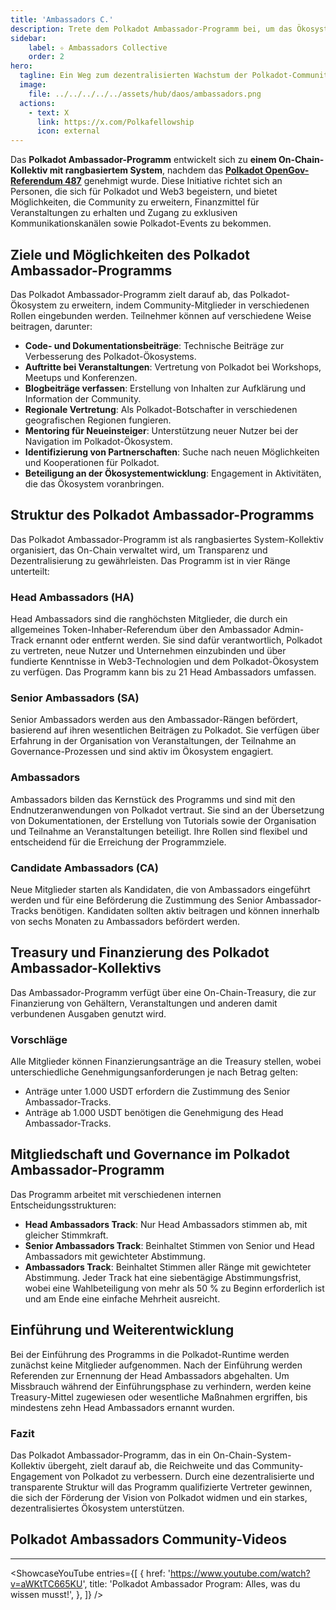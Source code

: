 ```yaml
---
title: 'Ambassadors C.'
description: Trete dem Polkadot Ambassador-Programm bei, um das Ökosystem zu fördern, Polkadot zu bewerben, Veranstaltungen zu organisieren und dich in der Web3-Community zu engagieren.
sidebar:
    label: ✧ Ambassadors Collective
    order: 2
hero:
  tagline: Ein Weg zum dezentralisierten Wachstum der Polkadot-Community.
  image: 
    file: ../../../../../assets/hub/daos/ambassadors.png
  actions:
    - text: X
      link: https://x.com/Polkafellowship
      icon: external
---
```



Das **Polkadot Ambassador-Programm** entwickelt sich zu **einem On-Chain-Kollektiv mit rangbasiertem System**, nachdem das [**Polkadot OpenGov-Referendum 487**](https://polkadot.polkassembly.io/referenda/487) genehmigt wurde. Diese Initiative richtet sich an Personen, die sich für Polkadot und Web3 begeistern, und bietet Möglichkeiten, die Community zu erweitern, Finanzmittel für Veranstaltungen zu erhalten und Zugang zu exklusiven Kommunikationskanälen sowie Polkadot-Events zu bekommen.

## Ziele und Möglichkeiten des Polkadot Ambassador-Programms
Das Polkadot Ambassador-Programm zielt darauf ab, das Polkadot-Ökosystem zu erweitern, indem Community-Mitglieder in verschiedenen Rollen eingebunden werden. Teilnehmer können auf verschiedene Weise beitragen, darunter:

- **Code- und Dokumentationsbeiträge**: Technische Beiträge zur Verbesserung des Polkadot-Ökosystems.
- **Auftritte bei Veranstaltungen**: Vertretung von Polkadot bei Workshops, Meetups und Konferenzen.
- **Blogbeiträge verfassen**: Erstellung von Inhalten zur Aufklärung und Information der Community.
- **Regionale Vertretung**: Als Polkadot-Botschafter in verschiedenen geografischen Regionen fungieren.
- **Mentoring für Neueinsteiger**: Unterstützung neuer Nutzer bei der Navigation im Polkadot-Ökosystem.
- **Identifizierung von Partnerschaften**: Suche nach neuen Möglichkeiten und Kooperationen für Polkadot.
- **Beteiligung an der Ökosystementwicklung**: Engagement in Aktivitäten, die das Ökosystem voranbringen.

## Struktur des Polkadot Ambassador-Programms
Das Polkadot Ambassador-Programm ist als rangbasiertes System-Kollektiv organisiert, das On-Chain verwaltet wird, um Transparenz und Dezentralisierung zu gewährleisten. Das Programm ist in vier Ränge unterteilt:

### Head Ambassadors (HA)
Head Ambassadors sind die ranghöchsten Mitglieder, die durch ein allgemeines Token-Inhaber-Referendum über den Ambassador Admin-Track ernannt oder entfernt werden. Sie sind dafür verantwortlich, Polkadot zu vertreten, neue Nutzer und Unternehmen einzubinden und über fundierte Kenntnisse in Web3-Technologien und dem Polkadot-Ökosystem zu verfügen. Das Programm kann bis zu 21 Head Ambassadors umfassen.

### Senior Ambassadors (SA)
Senior Ambassadors werden aus den Ambassador-Rängen befördert, basierend auf ihren wesentlichen Beiträgen zu Polkadot. Sie verfügen über Erfahrung in der Organisation von Veranstaltungen, der Teilnahme an Governance-Prozessen und sind aktiv im Ökosystem engagiert.

### Ambassadors
Ambassadors bilden das Kernstück des Programms und sind mit den Endnutzeranwendungen von Polkadot vertraut. Sie sind an der Übersetzung von Dokumentationen, der Erstellung von Tutorials sowie der Organisation und Teilnahme an Veranstaltungen beteiligt. Ihre Rollen sind flexibel und entscheidend für die Erreichung der Programmziele.

### Candidate Ambassadors (CA)
Neue Mitglieder starten als Kandidaten, die von Ambassadors eingeführt werden und für eine Beförderung die Zustimmung des Senior Ambassador-Tracks benötigen. Kandidaten sollten aktiv beitragen und können innerhalb von sechs Monaten zu Ambassadors befördert werden.

## Treasury und Finanzierung des Polkadot Ambassador-Kollektivs
Das Ambassador-Programm verfügt über eine On-Chain-Treasury, die zur Finanzierung von Gehältern, Veranstaltungen und anderen damit verbundenen Ausgaben genutzt wird.

### Vorschläge
Alle Mitglieder können Finanzierungsanträge an die Treasury stellen, wobei unterschiedliche Genehmigungsanforderungen je nach Betrag gelten:
- Anträge unter 1.000 USDT erfordern die Zustimmung des Senior Ambassador-Tracks.
- Anträge ab 1.000 USDT benötigen die Genehmigung des Head Ambassador-Tracks.

## Mitgliedschaft und Governance im Polkadot Ambassador-Programm
Das Programm arbeitet mit verschiedenen internen Entscheidungsstrukturen:
- **Head Ambassadors Track**: Nur Head Ambassadors stimmen ab, mit gleicher Stimmkraft.
- **Senior Ambassadors Track**: Beinhaltet Stimmen von Senior und Head Ambassadors mit gewichteter Abstimmung.
- **Ambassadors Track**: Beinhaltet Stimmen aller Ränge mit gewichteter Abstimmung.
Jeder Track hat eine siebentägige Abstimmungsfrist, wobei eine Wahlbeteiligung von mehr als 50 % zu Beginn erforderlich ist und am Ende eine einfache Mehrheit ausreicht.

## Einführung und Weiterentwicklung
Bei der Einführung des Programms in die Polkadot-Runtime werden zunächst keine Mitglieder aufgenommen. Nach der Einführung werden Referenden zur Ernennung der Head Ambassadors abgehalten. Um Missbrauch während der Einführungsphase zu verhindern, werden keine Treasury-Mittel zugewiesen oder wesentliche Maßnahmen ergriffen, bis mindestens zehn Head Ambassadors ernannt wurden.

### Fazit
Das Polkadot Ambassador-Programm, das in ein On-Chain-System-Kollektiv übergeht, zielt darauf ab, die Reichweite und das Community-Engagement von Polkadot zu verbessern. Durch eine dezentralisierte und transparente Struktur will das Programm qualifizierte Vertreter gewinnen, die sich der Förderung der Vision von Polkadot widmen und ein starkes, dezentralisiertes Ökosystem unterstützen.

## Polkadot Ambassadors Community-Videos
------------
<ShowcaseYouTube
  entries={[
    {
      href: 'https://www.youtube.com/watch?v=aWKtTC665KU',
      title: 'Polkadot Ambassador Program: Alles, was du wissen musst!',
          },
  ]} />
